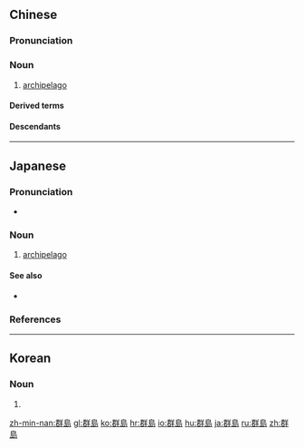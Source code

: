{{also|群岛|羣島}}
==Chinese==
{{zh-forms|s=群岛|t2=羣島}}

===Pronunciation===
{{zh-pron
|m=qúndǎo
|c=kwan4 dou2
|h=pfs=khiùn-tó
|mn=kh,xm,zz:kûn-tó/qz,tp:kûn-tó͘
|cat=n
}}

===Noun===
{{zh-noun}}

# [[archipelago]]

====Derived terms====
{{zh-der|釣魚臺群島|福克蘭群島|赫德島和麥克唐納群島|澎湖群島}}

====Descendants====
{{CJKV|群島|ぐんとう|군도|quần đảo}}

{{zh-cat|Geography}}

----

==Japanese==
{{ja-kanjitab|ぐん|とう|yomi=o}}

===Pronunciation===
* {{ja-pron|ぐんとう|y=o|acc=0|acc_ref=NHK}}

===Noun===
{{ja-noun|ぐんとう}}

# [[archipelago]]

====See also====
* {{ja-r|列島|れっとう}}

===References===
<references/>

----

==Korean==
{{ko-hanjatab}}

===Noun===
{{ko-noun|hj|hangeul=군도}}

# {{hanja form of|군도|[[archipelago]]}}

[[zh-min-nan:群島]]
[[gl:群島]]
[[ko:群島]]
[[hr:群島]]
[[io:群島]]
[[hu:群島]]
[[ja:群島]]
[[ru:群島]]
[[zh:群島]]